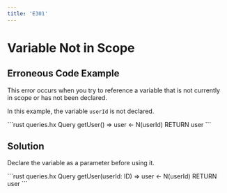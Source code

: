 ```yaml
---
title: 'E301'
---
```


# Variable Not in Scope

## Erroneous Code Example

This error occurs when you try to reference a variable that is not currently in scope or has not been declared.

In this example, the variable `userId` is not declared.

<CodeGroup>
```rust queries.hx
Query getUser() =>
    user <- N<User>(userId)
    RETURN user
```
</CodeGroup>

## Solution

Declare the variable as a parameter before using it.

<CodeGroup>
```rust queries.hx
Query getUser(userId: ID) =>
    user <- N<User>(userId)
    RETURN user
```
</CodeGroup>